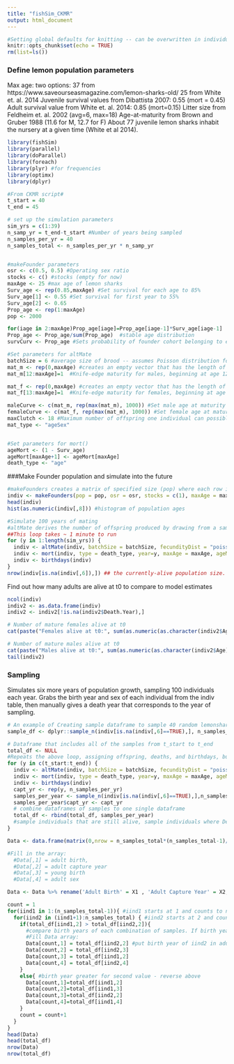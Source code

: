 ```yaml
---
title: "fishSim_CKMR"
output: html_document
---
```


```r
#Setting global defaults for knitting -- can be overwritten in individual chunks
knitr::opts_chunk$set(echo = TRUE)
rm(list=ls())
```


### Define lemon population parameters
Max age: two options: 
37 from https://www.saveourseasmagazine.com/lemon-sharks-old/
25 from White et. al. 2014
Juvenile survival values from Dibattista 2007: 0.55 (mort = 0.45)
Adult survival value from White et. al. 2014: 0.85 (mort=0.15)
Litter size from Feldheim et. al. 2002 (avg=6, max=18)
Age-at-maturity from Brown and Gruber 1988 (11.6 for M, 12.7 for F)
About 77 juvenile lemon sharks inhabit the nursery at a given time (White et al 2014).

```r
library(fishSim)
library(parallel)
library(doParallel)
library(foreach)
library(plyr) #for frequencies
library(optimx)
library(dplyr)

#From CKMR script#
t_start = 40
t_end = 45

# set up the simulation parameters
sim_yrs = c(1:39)
n_samp_yr = t_end-t_start #Number of years being sampled
n_samples_per_yr = 40
n_samples_total <- n_samples_per_yr * n_samp_yr


#makeFounder parameters
osr <- c(0.5, 0.5) #Operating sex ratio
stocks <- c() #stocks (empty for now)
maxAge <- 25 #max age of lemon sharks
Surv_age <- rep(0.85,maxAge) #Set survival for each age to 85%
Surv_age[1] <- 0.55 #Set survival for first year to 55%
Surv_age[2] <- 0.65
Prop_age <- rep(1:maxAge)
pop <- 2000

for(iage in 2:maxAge)Prop_age[iage]=Prop_age[iage-1]*Surv_age[iage-1]
Prop_age <- Prop_age/sum(Prop_age)  #stable age distribution
survCurv <- Prop_age #Sets probability of founder cohort belonging to each age class

#Set parameters for altMate
batchSize = 6 #average size of brood -- assumes Poisson distribution for fecundity (which is default for altMate)
mat_m <- rep(0,maxAge) #creates an empty vector that has the length of n_ages
mat_m[12:maxAge]=1  #Knife-edge maturity for males, beginning at age 12

mat_f <- rep(0,maxAge) #creates an empty vector that has the length of n_ages
mat_f[13:maxAge]=1  #Knife-edge maturity for females, beginning at age 13

maleCurve <- c(mat_m, rep(max(mat_m), 1000)) #Set male age at maturity
femaleCurve <- c(mat_f, rep(max(mat_m), 1000)) #Set female age at maturity
maxClutch <- 18 #Maximum number of offspring one individual can possibly produce
mat_type <- "ageSex"


#Set parameters for mort()
ageMort <- (1 - Surv_age)
ageMort[maxAge+1] <- ageMort[maxAge]
death_type <- "age"

```

###Make Founder population and simulate into the future
```r
#makeFounders creates a matrix of specified size (pop) where each row is an individual in the founder popualtion.
indiv <- makeFounders(pop = pop, osr = osr, stocks = c(1), maxAge = maxAge, survCurv=survCurv)
head(indiv)
hist(as.numeric(indiv[,8])) #histogram of population ages

#Simulate 100 years of mating
#altMate derives the number of offspring produced by drawing from a sampling distribution for each female based on the parameters specified in the function. Fathers are randomly drawn from all mature males in the mother's stock.
##This loop takes ~ 1 minute to run
for (y in 1:length(sim_yrs)) {
  indiv <- altMate(indiv, batchSize = batchSize, fecundityDist = "poisson", year = y, type = mat_type, maxClutch = maxClutch, singlePaternity = FALSE, maleCurve = maleCurve, femaleCurve = femaleCurve)
  indiv <- mort(indiv, type = death_type, year=y, maxAge = maxAge, ageMort = ageMort) #make maxPop ~ 9000 if setting mort to flat, as this is the approx size of the population in the Bravington script.
  indiv <- birthdays(indiv)
}
nrow(indiv[is.na(indiv[,6]),]) ## the currently-alive population size.
```

Find out how many adults are alive at t0 to compare to model estimates
```r
ncol(indiv)
indiv2 <- as.data.frame(indiv)
indiv2 <- indiv2[!is.na(indiv2$Death.Year),]

# Number of mature females alive at t0
cat(paste("Females alive at t0:", sum(as.numeric(as.character(indiv2$Age)) > as.numeric(as.character(indiv2$Death.Year)) & indiv2$Sex=="F")))

# Number of mature males alive at t0
cat(paste("Males alive at t0:", sum(as.numeric(as.character(indiv2$Age)) > as.numeric(as.character(indiv2$Death.Year)) & indiv2$Sex=="M")))
tail(indiv2)
```

### Sampling
Simulates six more years of population growth, sampling 100 individuals each year. Grabs the birth year and sex of each individual from the indiv table, then manually gives a death year that corresponds to the year of sampling.

```r
# An example of Creating sample dataframe to sample 40 random lemonsharks that are alive.
sample_df <- dplyr::sample_n(indiv[is.na(indiv[,6]==TRUE),], n_samples_per_yr)

# Dataframe that includes all of the samples from t_start to t_end
total_df <- NULL
#Repeats the above loop, assigning offspring, deaths, and birthdays, but this time also draws samples each year
for (y in c(t_start:t_end)) {
  indiv <- altMate(indiv, batchSize = batchSize, fecundityDist = "poisson", year = y, type = mat_type, maxClutch = maxClutch, singlePaternity = FALSE, maleCurve = maleCurve, femaleCurve = femaleCurve)
  indiv <- mort(indiv, type = death_type, year=y, maxAge = maxAge, ageMort = ageMort)
  indiv <- birthdays(indiv)
  capt_yr <- rep(y, n_samples_per_yr)
  samples_per_year <- sample_n(indiv[is.na(indiv[,6]==TRUE),],n_samples_per_yr, replace = TRUE)
  samples_per_year$capt_yr <- capt_yr
  # combine dataframes of samples to one single dataframe
  total_df <- rbind(total_df, samples_per_year)
  #sample individuals that are still alive, sample individuals where Death.Year == NA, make a dataframe from sampled individual
}
```

```r
Data <- data.frame(matrix(0,nrow = n_samples_total*(n_samples_total-1)/2,ncol = 5))

#Fill in the array:
  #Data[,1] = adult birth,
  #Data[,2] = adult capture year
  #Data[,3] = young birth
  #Data[,4] = adult sex

Data <- Data %>% rename('Adult Birth' = X1 , 'Adult Capture Year' = X2, 'Young Birth' = X3, 'Adult Sex' = X4,'Matches' = X5)

count = 1
for(iind1 in 1:(n_samples_total-1)){ #iind1 starts at 1 and counts to n_samples-1
  for(iind2 in (iind1+1):n_samples_total) { #iind2 starts at 2 and counts to n_samples
    if(total_df[iind1,2] > total_df[iind2,2]){
      #compare birth years of each combination of samples. If birth year is greater for iind1 i.e. if iind2 was born before iind1.
      #Fill Data array:
      Data[count,1] = total_df[iind2,2] #put birth year of iind2 in adult birth year
      Data[count,2] = total_df[iind2,3]
      Data[count,3] = total_df[iind1,2]
      Data[count,4] = total_df[iind2,4]
    }
    else{ #birth year greater for second value - reverse above
      Data[count,1]=total_df[iind1,2]
      Data[count,2]=total_df[iind1,3]
      Data[count,3]=total_df[iind2,2]
      Data[count,4]=total_df[iind1,4]
    }
    count = count+1
  }
}
head(Data)
head(total_df)
nrow(Data)
nrow(total_df)
```